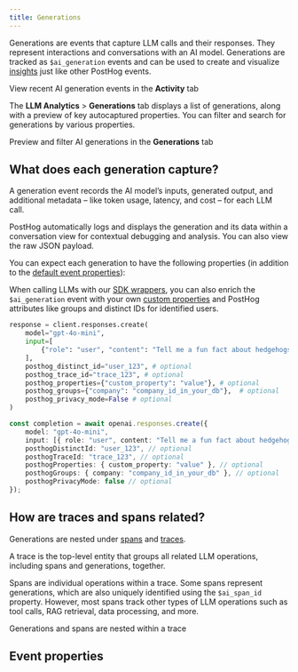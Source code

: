 ```yaml
---
title: Generations
---
```



Generations are events that capture LLM calls and their responses. They represent interactions and conversations with an AI model. Generations are tracked as `$ai_generation` events and can be used to create and visualize [insights](/docs/product-analytics/insights) just like other PostHog events.

<ProductScreenshot
  imageLight="https://res.cloudinary.com/dmukukwp6/image/upload/ai_generations_f687da8aaa.png"
  imageDark="https://res.cloudinary.com/dmukukwp6/image/upload/ai_generations_dark_51d8bae273.png"
  alt="$ai_generation events"
  classes="rounded"
/>
<Caption>
  View recent AI generation events in the <b>Activity</b> tab
</Caption>

The **LLM Analytics** > **Generations** tab displays a list of generations, along with a preview of key autocaptured properties. You can filter and search for generations by various properties.

<ProductScreenshot
  imageLight="https://res.cloudinary.com/dmukukwp6/image/upload/llm_generations_b12119af33.png"
  imageDark="https://res.cloudinary.com/dmukukwp6/image/upload/llm_geneerations_dark_03c996e8ad.png"
  alt="LLM generations"
  classes="rounded"
/>

<Caption>
  Preview and filter AI generations in the <b>Generations</b> tab
</Caption>


## What does each generation capture?

A generation event records the AI model’s inputs, generated output, and additional metadata – like token usage, latency, and cost – for each LLM call.

PostHog automatically logs and displays the generation and its data within a conversation view for contextual debugging and analysis. You can also view the raw JSON payload.

<ProductVideo
  videoLight="https://res.cloudinary.com/dmukukwp6/video/upload/ai_generation_in_app_18f37057ca.mp4" 
  alt="AI generation in-app view" 
  autoPlay="true"
  loop="true"
/>

You can expect each generation to have the following properties (in addition to the [default event properties](/docs/data/events#default-properties)):

<NotableGenerationProperties />

When calling LLMs with our [SDK wrappers](/docs/llm-analytics/installation), you can also enrich the `$ai_generation` event with your own [custom properties](/docs/llm-analytics/custom-properties) and PostHog attributes like groups and distinct IDs for identified users.

<MultiLanguage>

```python
response = client.responses.create(
    model="gpt-4o-mini",
    input=[
        {"role": "user", "content": "Tell me a fun fact about hedgehogs"}
    ],
    posthog_distinct_id="user_123", # optional
    posthog_trace_id="trace_123", # optional
    posthog_properties={"custom_property": "value"}, # optional
    posthog_groups={"company": "company_id_in_your_db"},  # optional 
    posthog_privacy_mode=False # optional
)
```

```ts
const completion = await openai.responses.create({
    model: "gpt-4o-mini",
    input: [{ role: "user", content: "Tell me a fun fact about hedgehogs" }],
    posthogDistinctId: "user_123", // optional
    posthogTraceId: "trace_123", // optional
    posthogProperties: { custom_property: "value" }, // optional
    posthogGroups: { company: "company_id_in_your_db" }, // optional 
    posthogPrivacyMode: false // optional
});
```

</MultiLanguage>

## How are traces and spans related?

Generations are nested under [spans](/docs/llm-analytics/spans) and [traces](/docs/llm-analytics/traces). 

A trace is the top-level entity that groups all related LLM operations, including spans and generations, together.

Spans are individual operations within a trace. Some spans represent generations, which are also uniquely identified using the `$ai_span_id` property. However, most spans track other types of LLM operations such as tool calls, RAG retrieval, data processing, and more.

<ProductScreenshot
  imageLight="https://res.cloudinary.com/dmukukwp6/image/upload/llm_spans_151fd2701a.png"
  imageDark="https://res.cloudinary.com/dmukukwp6/image/upload/llm_spans_dark_6ce1cab5b9.png"
  alt="LLM trace tree"
  classes="rounded"
/>

<Caption>Generations and spans are nested within a trace</Caption>

## Event properties

<GenerationEvent />
